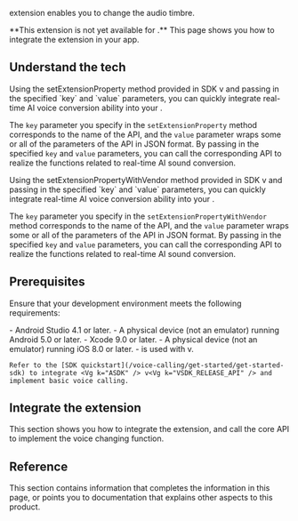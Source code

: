 
<Vg k="RTEE_DUB" /> extension enables you to change the audio timbre. 

<PlatformWrapper notAllowed="android, ios">
**This extension is not yet available for <Vpl k="NAME" />.**
</PlatformWrapper>

<PlatformWrapper notAllowed="web, macos, windows, flutter, react-native">
This page shows you how to integrate the <Vg k="RTEE_DUB" /> extension in your app.

## Understand the tech

<PlatformWrapper platform="android">
Using the <Link to="{{Global.API_REF_ANDROID_ROOT}}/class_irtcengine.html#api_irtcengine_setextensionproperty">setExtensionProperty</Link> method provided in <Vg k="COMPANY" /> SDK v<Vg k="VSDK_RELEASE_API" /> and passing in the specified `key` and `value` parameters, you can quickly integrate real-time AI voice conversion ability into your <Vpl k="CLIENT" />.

The `key` parameter you specify in the `setExtensionProperty` method corresponds to the name of the API, and the `value` parameter wraps some or all of the parameters of the API in JSON format. By passing in the specified `key` and `value` parameters, you can call the corresponding API to realize the functions related to real-time AI sound conversion.
</PlatformWrapper>

<PlatformWrapper platform="ios">
Using the <Link to="{{Global.API_REF_IOS_ROOT_RTC_ENGINE_KIT}}/setextensionpropertywithvendor(_:extension:extensioninfo:key:value:)">setExtensionPropertyWithVendor</Link> method provided in <Vg k="COMPANY" /> SDK v<Vg k="VSDK_RELEASE_API" /> and passing in the specified `key` and `value` parameters, you can quickly integrate real-time AI voice conversion ability into your <Vpl k="CLIENT" />.

The `key` parameter you specify in the `setExtensionPropertyWithVendor` method corresponds to the name of the API, and the `value` parameter wraps some or all of the parameters of the API in JSON format. By passing in the specified `key` and `value` parameters, you can call the corresponding API to realize the functions related to real-time AI sound conversion.
</PlatformWrapper>

## Prerequisites

Ensure that your development environment meets the following requirements:

<PlatformWrapper platform="android">
- Android Studio 4.1 or later.
- A physical device (not an emulator) running Android 5.0 or later.
</PlatformWrapper>

<PlatformWrapper platform="ios">
- Xcode 9.0 or later.
- A physical device (not an emulator) running iOS 8.0 or later.
</PlatformWrapper>
- <Vg k="RTEE_DUB" /> is used with <Vg k="COMPANY" /> <Vg k="ASDK" /> v<Vg k="VSDK_RELEASE_API" />. 

    Refer to the [SDK quickstart](/voice-calling/get-started/get-started-sdk) to integrate <Vg k="ASDK" /> v<Vg k="VSDK_RELEASE_API" /> and implement basic voice calling.

## Integrate the extension

This section shows you how to integrate the <Vg k="RTEE_DUB" /> extension, and call the core API to implement the voice changing function.

<ProjectImplementation />

## Reference

This section contains information that completes the information in this page, or points you to documentation that explains other aspects to this product.

<Reference />

</PlatformWrapper>
